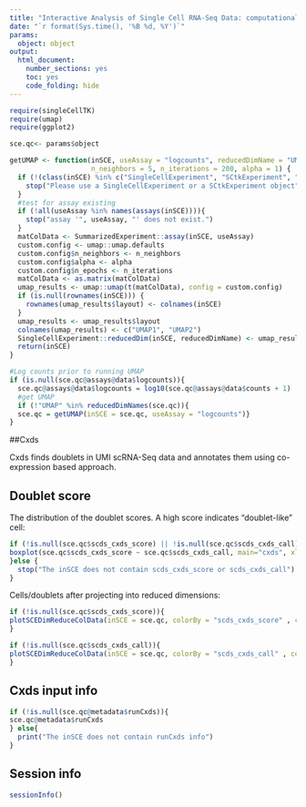 ```yaml
---
title: "Interactive Analysis of Single Cell RNA-Seq Data: computational doublet annotation using cxds"
date: "`r format(Sys.time(), '%B %d, %Y')`"
params: 
  object: object
output:
  html_document:
    number_sections: yes
    toc: yes
    code_folding: hide
---
```


```r
require(singleCellTK)
require(umap)
require(ggplot2)
```

```r
sce.qc<- params$object
```


```r
getUMAP <- function(inSCE, useAssay = "logcounts", reducedDimName = "UMAP",
                    n_neighbors = 5, n_iterations = 200, alpha = 1) {
  if (!(class(inSCE) %in% c("SingleCellExperiment", "SCtkExperiment", "SummarizedExperiment"))){
    stop("Please use a SingleCellExperiment or a SCtkExperiment object")
  }
  #test for assay existing
  if (!all(useAssay %in% names(assays(inSCE)))){
    stop("assay '", useAssay, "' does not exist.")
  }
  matColData <- SummarizedExperiment::assay(inSCE, useAssay)
  custom.config <- umap::umap.defaults
  custom.config$n_neighbors <- n_neighbors
  custom.config$alpha <- alpha
  custom.config$n_epochs <- n_iterations
  matColData <- as.matrix(matColData)
  umap_results <- umap::umap(t(matColData), config = custom.config)
  if (is.null(rownames(inSCE))) {
    rownames(umap_results$layout) <- colnames(inSCE)
  }
  umap_results <- umap_results$layout
  colnames(umap_results) <- c("UMAP1", "UMAP2")
  SingleCellExperiment::reducedDim(inSCE, reducedDimName) <- umap_results
  return(inSCE)
}

```


```r
#Log counts prior to running UMAP
if (is.null(sce.qc@assays@data$logcounts)){
  sce.qc@assays@data$logcounts = log10(sce.qc@assays@data$counts + 1)
  #get UMAP
  if (!"UMAP" %in% reducedDimNames(sce.qc)){
  sce.qc = getUMAP(inSCE = sce.qc, useAssay = "logcounts")}
}
```

##Cxds

Cxds finds doublets in UMI scRNA-Seq data and annotates them using co-expression based approach.

## Doublet score

The distribution of the doublet scores. A high score indicates "doublet-like" cell: 
```r
if (!is.null(sce.qc$scds_cxds_score) || !is.null(sce.qc$scds_cxds_call)){
boxplot(sce.qc$scds_cxds_score ~ sce.qc$scds_cxds_call, main="cxds", xlab="Doublet call by cxds", ylab="cxds score")
}else {
  stop("The inSCE does not contain scds_cxds_score or scds_cxds_call")
}
```


Cells/doublets after projecting into reduced dimensions:
```r
if (!is.null(sce.qc$scds_cxds_score)){
plotSCEDimReduceColData(inSCE = sce.qc, colorBy = "scds_cxds_score" , conditionClass = "numeric", reducedDimName = "UMAP", dotsize = 1, title = "cxds", legendTitle = "Doublet Score")
}
```

```r
if (!is.null(sce.qc$scds_cxds_call)){
plotSCEDimReduceColData(inSCE = sce.qc, colorBy = "scds_cxds_call" , conditionClass = "factor", reducedDimName = "UMAP", dotsize = 1, title = "cxds call", legendTitle = "Doublet Call", labelClusters = FALSE)
}
```

## Cxds input info
```r
if (!is.null(sce.qc@metadata$runCxds)){
sce.qc@metadata$runCxds
} else{
  print("The inSCE does not contain runCxds info")
}
```
## Session info
```r
sessionInfo()
```
